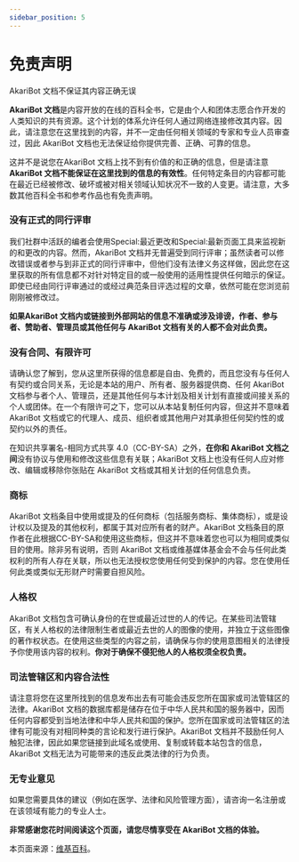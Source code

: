 ```yaml
---
sidebar_position: 5
---
```


# 免责声明

AkariBot 文档不保证其内容正确无误

**AkariBot 文档**是内容开放的在线的百科全书，它是由个人和团体志愿合作开发的人类知识的共有资源。这个计划的体系允许任何人通过网络连接修改其内容。因此，请注意您在这里找到的内容，并不一定由任何相关领域的专家和专业人员审查过，因此 AkariBot 文档也无法保证给你提供完善、正确、可靠的信息。

这并不是说您在AkariBot 文档上找不到有价值的和正确的信息，但是请注意 **AkariBot 文档不能保证在这里找到的信息的有效性**。任何特定条目的内容都可能在最近已经被修改、破坏或被对相关领域认知状况不一致的人变更。请注意，大多数其他百科全书和参考作品也有免责声明。

### 没有正式的同行评审

我们社群中活跃的编者会使用Special:最近更改和Special:最新页面工具来监视新的和更改的内容。然而，AkariBot 文档并无普遍受到同行评审；虽然读者可以修改错误或者参与到非正式的同行评审中，但他们没有法律义务这样做，因此您在这里获取的所有信息都不对针对特定目的或一般使用的适用性提供任何暗示的保证。即使已经由同行评审通过的或经过典范条目评选过程的文章，依然可能在您浏览前刚刚被修改过。

**如果AkariBot 文档内或链接到外部网站的信息不准确或涉及诽谤，作者、参与者、赞助者、管理员或其他任何与 AkariBot 文档有关的人都不会对此负责。**

### 没有合同、有限许可

请确认您了解到，您从这里所获得的信息都是自由、免费的，而且您没有与任何人有契约或合同关系，无论是本站的用户、所有者、服务器提供商、任何 AkariBot 文档参与者个人、管理员，还是其他任何与本计划及相关计划有直接或间接关系的个人或团体。在一个有限许可之下，您可以从本站复制任何内容，但这并不意味着 AkariBot 文档或它的代理人、成员、组织者或其他用户对其承担任何契约性的或契约以外的责任。

在知识共享署名-相同方式共享 4.0（CC-BY-SA）之外，**在你和 AkariBot 文档之间**没有协议与使用和修改这些信息有关联；AkariBot 文档上也没有任何人应对修改、编辑或移除你张贴在 AkariBot 文档或其相关计划的任何信息负责。

### 商标

AkariBot 文档条目中使用或提及的任何商标（包括服务商标、集体商标），或是设计权以及提及的其他权利，都属于其对应所有者的财产。AkariBot 文档条目的原作者在此根据CC-BY-SA和使用这些商标，但这并不意味着您也可以为相同或类似目的使用。除非另有说明，否则 AkariBot 文档或维基媒体基金会不会与任何此类权利的所有人存在关联，所以也无法授权您使用任何受到保护的内容。您在使用任何此类或类似无形财产时需要自担风险。

### 人格权

AkariBot 文档包含可确认身份的在世或最近过世的人的传记。在某些司法管辖区，有关人格权的法律限制生者或最近去世的人的图像的使用，并独立于这些图像的著作权状态。在使用这些类型的内容之前，请确保与你的使用意图相关的法律授予你使用该内容的权利。**你对于确保不侵犯他人的人格权须全权负责。**

### 司法管辖区和内容合法性

请注意将您在这里所找到的信息发布出去有可能会违反您所在国家或司法管辖区的法律。AkariBot 文档的数据库都是储存在位于中华人民共和国的服务器中，因而任何内容都受到当地法律和中华人民共和国的保护。您所在国家或司法管辖区的法律有可能没有对相同种类的言论和发行进行保护。AkariBot 文档并不鼓励任何人触犯法律，因此如果您链接到此域名或使用、复制或转载本站包含的信息，AkariBot 文档无法为可能带来的违反此类法律的行为负责。

### 无专业意见

如果您需要具体的建议（例如在医学、法律和风险管理方面），请咨询一名注册或在该领域有能力的专业人士。

**非常感谢您花时间阅读这个页面，请您尽情享受在 AkariBot 文档的体验。**

本页面来源：[维基百科](https://en.wikipedia.org/wiki/zh:Wikipedia:免责声明)。